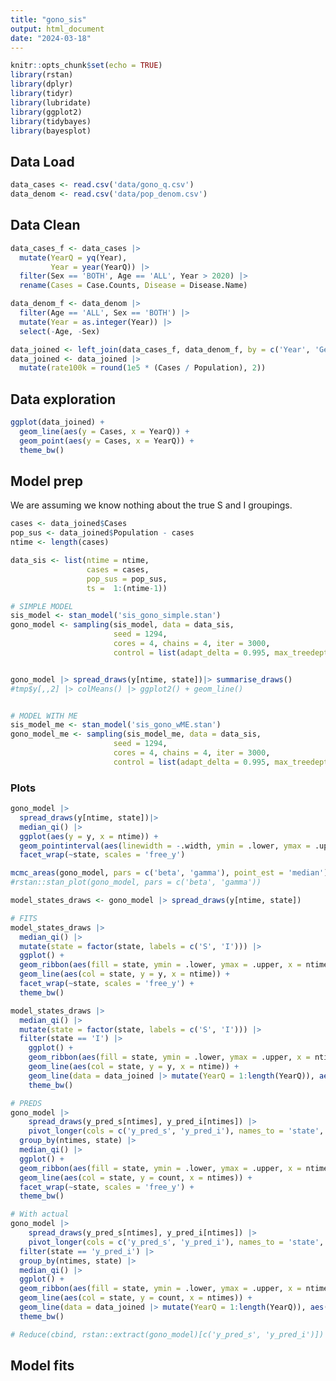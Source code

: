 ```yaml
---
title: "gono_sis"
output: html_document
date: "2024-03-18"
---
```


```r
knitr::opts_chunk$set(echo = TRUE)
library(rstan)
library(dplyr)
library(tidyr)
library(lubridate)
library(ggplot2)
library(tidybayes)
library(bayesplot)
```


## Data Load

```r
data_cases <- read.csv('data/gono_q.csv')
data_denom <- read.csv('data/pop_denom.csv')
```


## Data Clean

```r
data_cases_f <- data_cases |>
  mutate(YearQ = yq(Year), 
         Year = year(YearQ)) |>
  filter(Sex == 'BOTH', Age == 'ALL', Year > 2020) |>
  rename(Cases = Case.Counts, Disease = Disease.Name)

data_denom_f <- data_denom |>
  filter(Age == 'ALL', Sex == 'BOTH') |>
  mutate(Year = as.integer(Year)) |>
  select(-Age, -Sex)

data_joined <- left_join(data_cases_f, data_denom_f, by = c('Year', 'Geography'))
data_joined <- data_joined |> 
  mutate(rate100k = round(1e5 * (Cases / Population), 2))
```

## Data exploration

```r
ggplot(data_joined) +
  geom_line(aes(y = Cases, x = YearQ)) +
  geom_point(aes(y = Cases, x = YearQ)) +
  theme_bw()
```


## Model prep

We are assuming we know nothing about the true S and I groupings.

```r
cases <- data_joined$Cases
pop_sus <- data_joined$Population - cases
ntime <- length(cases)

data_sis <- list(ntime = ntime, 
                 cases = cases,
                 pop_sus = pop_sus,
                 ts =  1:(ntime-1))

# SIMPLE MODEL
sis_model <- stan_model('sis_gono_simple.stan')
gono_model <- sampling(sis_model, data = data_sis,
                       seed = 1294,
                       cores = 4, chains = 4, iter = 3000,
                       control = list(adapt_delta = 0.995, max_treedepth = 14))


gono_model |> spread_draws(y[ntime, state])|> summarise_draws()
#tmp$y[,,2] |> colMeans() |> ggplot2() + geom_line()


# MODEL WITH ME
sis_model_me <- stan_model('sis_gono_wME.stan')
gono_model_me <- sampling(sis_model_me, data = data_sis,
                       seed = 1294,
                       cores = 4, chains = 4, iter = 3000,
                       control = list(adapt_delta = 0.995, max_treedepth = 14))
```

### Plots

```r
gono_model |> 
  spread_draws(y[ntime, state])|> 
  median_qi() |>
  ggplot(aes(y = y, x = ntime)) +
  geom_pointinterval(aes(linewidth = -.width, ymin = .lower, ymax = .upper)) +
  facet_wrap(~state, scales = 'free_y')

mcmc_areas(gono_model, pars = c('beta', 'gamma'), point_est = 'median') + theme_bw()
#rstan::stan_plot(gono_model, pars = c('beta', 'gamma'))
```


```r
model_states_draws <- gono_model |> spread_draws(y[ntime, state])

# FITS
model_states_draws |>
  median_qi() |>
  mutate(state = factor(state, labels = c('S', 'I'))) |>
  ggplot() +
  geom_ribbon(aes(fill = state, ymin = .lower, ymax = .upper, x = ntime, y = y), alpha = 0.25) +
  geom_line(aes(col = state, y = y, x = ntime)) +
  facet_wrap(~state, scales = 'free_y') +
  theme_bw()

model_states_draws |>
  median_qi() |>
  mutate(state = factor(state, labels = c('S', 'I'))) |>
  filter(state == 'I') |>
    ggplot() +
    geom_ribbon(aes(fill = state, ymin = .lower, ymax = .upper, x = ntime, y = y), alpha = 0.25) +
    geom_line(aes(col = state, y = y, x = ntime)) + 
    geom_line(data = data_joined |> mutate(YearQ = 1:length(YearQ)), aes(y = Cases, x = YearQ)) +
    theme_bw()

# PREDS
gono_model |> 
    spread_draws(y_pred_s[ntimes], y_pred_i[ntimes]) |> 
    pivot_longer(cols = c('y_pred_s', 'y_pred_i'), names_to = 'state', values_to = 'count') |>
  group_by(ntimes, state) |>
  median_qi() |>
  ggplot() +
  geom_ribbon(aes(fill = state, ymin = .lower, ymax = .upper, x = ntimes, y = count), alpha = 0.25) +
  geom_line(aes(col = state, y = count, x = ntimes)) +
  facet_wrap(~state, scales = 'free_y') +
  theme_bw()

# With actual
gono_model |> 
    spread_draws(y_pred_s[ntimes], y_pred_i[ntimes]) |> 
    pivot_longer(cols = c('y_pred_s', 'y_pred_i'), names_to = 'state', values_to = 'count') |>
  filter(state == 'y_pred_i') |>
  group_by(ntimes, state) |>
  median_qi() |>
  ggplot() +
  geom_ribbon(aes(fill = state, ymin = .lower, ymax = .upper, x = ntimes, y = count), alpha = 0.25) +
  geom_line(aes(col = state, y = count, x = ntimes)) +
  geom_line(data = data_joined |> mutate(YearQ = 1:length(YearQ)), aes(y = Cases, x = YearQ)) +
  theme_bw()

# Reduce(cbind, rstan::extract(gono_model)[c('y_pred_s', 'y_pred_i')])
```


## Model fits

```r

```

